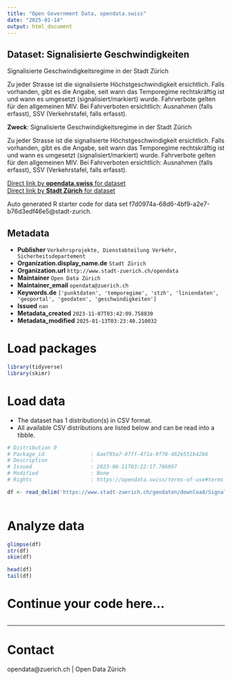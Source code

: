 ```yaml
---
title: "Open Government Data, opendata.swiss"
date: "2025-01-14"
output: html_document
---
```


## Dataset: Signalisierte Geschwindigkeiten

Signalisierte Geschwindigkeitsregime in der Stadt Zürich

Zu jeder Strasse ist die signalisierte Höchstgeschwindigkeit ersichtlich. Falls vorhanden, gibt es die Angabe, seit wann das Temporegime rechtskräftig ist und wann es umgesetzt (signalisiert/markiert) wurde.
Fahrverbote gelten für den allgemeinen MIV. Bei Fahrverboten ersichtlich: Ausnahmen (falls erfasst), SSV (Verkehrstafel, falls erfasst).

**Zweck**: Signalisierte Geschwindigkeitsregime in der Stadt Zürich

Zu jeder Strasse ist die signalisierte Höchstgeschwindigkeit ersichtlich. Falls vorhanden, gibt es die Angabe, seit wann das Temporegime rechtskräftig ist und wann es umgesetzt (signalisiert/markiert) wurde.
Fahrverbote gelten für den allgemeinen MIV. Bei Fahrverboten ersichtlich: Ausnahmen (falls erfasst), SSV (Verkehrstafel, falls erfasst).

[Direct link by **opendata.swiss** for dataset](https://opendata.swiss/de/dataset/signalisierte-geschwindigkeiten)<br>
[Direct link by **Stadt Zürich** for dataset](https://data.stadt-zuerich.ch/dataset/geo_signalisierte_geschwindigkeiten)

Auto generated R starter code for data set f7d0974a-68d6-4bf9-a2e7-b76d3edf46e5@stadt-zurich.

## Metadata

- **Publisher** `Verkehrsprojekte, Dienstabteilung Verkehr, Sicherheitsdepartement`
- **Organization.display_name.de** `Stadt Zürich`
- **Organization.url** `http://www.stadt-zuerich.ch/opendata`
- **Maintainer** `Open Data Zürich`
- **Maintainer_email** `opendata@zuerich.ch`
- **Keywords.de** `['punktdaten', 'temporegime', 'stzh', 'liniendaten', 'geoportal', 'geodaten', 'geschwindigkeiten']`
- **Issued** `nan`
- **Metadata_created** `2023-11-07T03:42:09.758830`
- **Metadata_modified** `2025-01-13T03:23:40.210032`


# Load packages

```r

library(tidyverse)
library(skimr)

```

# Load data

-   The dataset has 1 distribution(s) in CSV format.
-   All available CSV distributions are listed below and can be read into a tibble.

```r

# Distribution 0
# Package_id               : 6ae795a7-07ff-471a-9f78-462e551b42b6
# Description              : 
# Issued                   : 2023-06-11T03:22:17.766897
# Modified                 : None
# Rights                   : https://opendata.swiss/terms-of-use#terms_open

df <- read_delim('https://www.stadt-zuerich.ch/geodaten/download/Signalisierte_Geschwindigkeiten?format=10008')



```

# Analyze data

```r

glimpse(df)
str(df)
skim(df)

head(df)
tail(df)

```

# Continue your code here...

```r

```

------------------------------------------------------------------------

# Contact

opendata@zuerich.ch | Open Data Zürich
